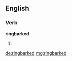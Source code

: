 ==English==

===Verb===
'''ringbarked'''

# {{past of|ringbark}}

[[de:ringbarked]]
[[mg:ringbarked]]